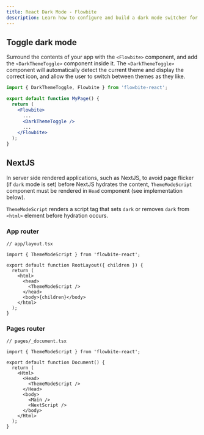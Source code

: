 ```yaml
---
title: React Dark Mode - Flowbite
description: Learn how to configure and build a dark mode switcher for Flowbite using Tailwind CSS and start developing with the components from the library
---
```


## Toggle dark mode

Surround the contents of your app with the `<Flowbite>` component, and add the `<DarkThemeToggle>` component inside it. The `<DarkThemeToggle>` component will automatically detect the current theme and display the correct icon, and allow the user to switch between themes as they like.

```jsx
import { DarkThemeToggle, Flowbite } from 'flowbite-react';

export default function MyPage() {
  return (
    <Flowbite>
      ...
      <DarkThemeToggle />
      ...
    </Flowbite>
  );
}
```

## NextJS

In server side rendered applications, such as NextJS, to avoid page flicker (if `dark` mode is set) before NextJS hydrates the content, `ThemeModeScript` component must be rendered in `Head` component (see implementation below).

`ThemeModeScript` renders a script tag that sets `dark` or removes `dark` from `<html>` element before hydration occurs.

### App router

```tsx
// app/layout.tsx

import { ThemeModeScript } from 'flowbite-react';

export default function RootLayout({ children }) {
  return (
    <html>
      <head>
        <ThemeModeScript />
      </head>
      <body>{children}</body>
    </html>
  );
}
```

### Pages router

```tsx
// pages/_document.tsx

import { ThemeModeScript } from 'flowbite-react';

export default function Document() {
  return (
    <Html>
      <Head>
        <ThemeModeScript />
      </Head>
      <body>
        <Main />
        <NextScript />
      </body>
    </Html>
  );
}
```

<div className="h-[20vh]" />
